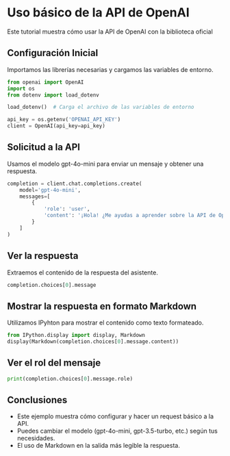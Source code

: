# Uso básico de la API de OpenAI

Este tutorial muestra cómo usar la API de OpenAI con la biblioteca oficial


## Configuración Inicial

Importamos las librerías necesarias y cargamos las variables de entorno.


```python
from openai import OpenAI
import os
from dotenv import load_dotenv

load_dotenv()  # Carga el archivo de las variables de entorno

api_key = os.getenv('OPENAI_API_KEY')
client = OpenAI(api_key=api_key)
```

## Solicitud a la API

Usamos el modelo gpt-4o-mini para enviar un mensaje y obtener una respuesta.


```python
completion = client.chat.completions.create(
    model='gpt-4o-mini',
    messages=[
        {
            'role': 'user',
            'content': '¡Hola! ¿Me ayudas a aprender sobre la API de OpenAI'
        }
    ]
)
```

## Ver la respuesta

Extraemos el contenido de la respuesta del asistente.

```python
completion.choices[0].message
```

## Mostrar la respuesta en formato Markdown

Utilizamos IPyhton para mostrar el contenido como texto formateado.

```python
from IPython.display import display, Markdown
display(Markdown(completion.choices[0].message.content))
```

## Ver el rol del mensaje

```python
print(completion.choices[0].message.role)
```

## Conclusiones

- Este ejemplo muestra cómo configurar y hacer un request básico a la API.
- Puedes cambiar el modelo (gpt-4o-mini, gpt-3.5-turbo, etc.) según tus necesidades.
- El uso de Markdown en la salida más legible la respuesta.